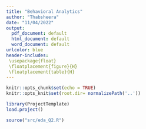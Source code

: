 ```yaml
---
title: "Behavioral Analytics"
author: "Thabsheera"
date: "11/04/2022"
output:
  pdf_document: default
  html_document: default
  word_document: default
urlcolor: blue
header-includes:
 \usepackage{float}
 \floatplacement{figure}{H}
 \floatplacement{table}{H}
---
```


```r
knitr::opts_chunk$set(echo = TRUE)
knitr::opts_knit$set(root.dir= normalizePath('..'))
```

```r
library(ProjectTemplate)
load.project()
```

```r
source("src/eda_Q2.R")
```
